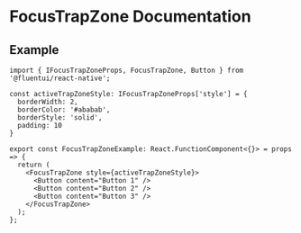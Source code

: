 # FocusTrapZone Documentation

## Example

```
import { IFocusTrapZoneProps, FocusTrapZone, Button } from '@fluentui/react-native';

const activeTrapZoneStyle: IFocusTrapZoneProps['style'] = {
  borderWidth: 2,
  borderColor: '#ababab',
  borderStyle: 'solid',
  padding: 10
}

export const FocusTrapZoneExample: React.FunctionComponent<{}> = props => {
  return (
    <FocusTrapZone style={activeTrapZoneStyle}>
      <Button content="Button 1" />
      <Button content="Button 2" />
      <Button content="Button 3" />
    </FocusTrapZone>
  );
};
```
